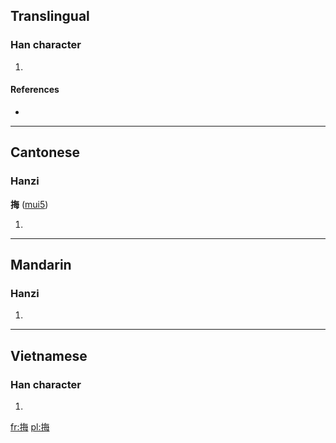 ==Translingual==

===Han character===
{{Han char|rn=64|rad=手|as=07|sn=10|four=5805<sub>7</sub>|canj=手人田卜 (QOWY)}}

# {{defn|Han|sort=手07}}

====References====
* {{Han ref|kx=0431.340|dkj=12099|dj=0781.050|hdz=31884.120|uh=6334|ud=25396|bh=D1C0|bd=53696}}

----

==Cantonese==

===Hanzi===
'''挴''' ([[mui5]])

# {{defn|Cantonese|sort=手07}}

----

==Mandarin==

===Hanzi===
{{cmn-hanzi|pin=[[měi]] ([[mei3]]), [[nòng]] ([[nong4]])|wg=mei<sup>3</sup>, nung<sup>4</sup>}}

# {{defn|Mandarin|sort=手07}}

----

==Vietnamese==

===Han character===
{{vi-hantu|[[mói]], [[hái]]|rs=手07}}

# {{defn|Vietnamese|sort=手07}}

[[fr:挴]]
[[pl:挴]]